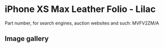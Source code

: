 # iPhone XS Max Leather Folio - Lilac

Part number, for search engines, auction websites and such: MVFV2ZM/A

## Image gallery

<div style={{ width: "768px" }}>
  <GalleryComponent
    images={[
      {
        original: "/everysource/MVFV2",
        thumbnail: "/everypreview/MVFV2",
      },
      {
        original: "/everysource/MVFV2_AV1_GOLD",
        thumbnail: "/everypreview/MVFV2_AV1_GOLD",
      },
      {
        original: "/everysource/MVFV2_AV1_SILVER",
        thumbnail: "/everypreview/MVFV2_AV1_SILVER",
      },
      {
        original: "/everysource/MVFV2_AV1_SPACE_GRAY",
        thumbnail: "/everypreview/MVFV2_AV1_SPACE_GRAY",
      },
      {
        original: "/everysource/MVFV2_AV2",
        thumbnail: "/everypreview/MVFV2_AV2",
      }
    ]}
  />
</div>